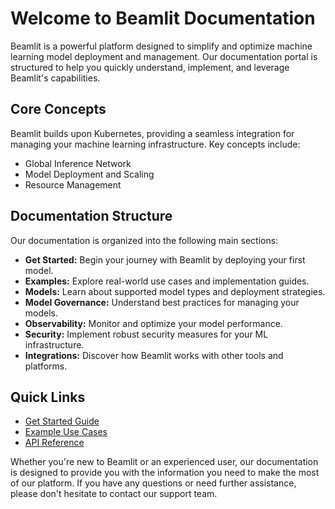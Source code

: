 # Welcome to Beamlit Documentation

Beamlit is a powerful platform designed to simplify and optimize machine learning model deployment and management. Our documentation portal is structured to help you quickly understand, implement, and leverage Beamlit's capabilities.

## Core Concepts

Beamlit builds upon Kubernetes, providing a seamless integration for managing your machine learning infrastructure. Key concepts include:

- Global Inference Network
- Model Deployment and Scaling
- Resource Management

## Documentation Structure

Our documentation is organized into the following main sections:

- **Get Started:** Begin your journey with Beamlit by deploying your first model.
- **Examples:** Explore real-world use cases and implementation guides.
- **Models:** Learn about supported model types and deployment strategies.
- **Model Governance:** Understand best practices for managing your models.
- **Observability:** Monitor and optimize your model performance.
- **Security:** Implement robust security measures for your ML infrastructure.
- **Integrations:** Discover how Beamlit works with other tools and platforms.

## Quick Links

- [Get Started Guide](Get-started.md)
- [Example Use Cases](Examples.md)
- [API Reference](../Documentation.md)

Whether you're new to Beamlit or an experienced user, our documentation is designed to provide you with the information you need to make the most of our platform. If you have any questions or need further assistance, please don't hesitate to contact our support team.